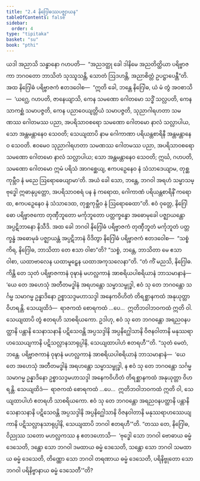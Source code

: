 ```yaml
---
title: "2.4 နိဂြေါဓဿပဇ္ဈာယန"
tableOfContents: false
sidebar:
  order: 4
type: "tipitaka"
basket: "su"
book: "pthi"
---
```



<DynamicBreadcrumb />

<Division number="75" book="pthi" e="ch" v="8" p="43">

<Paragraph number="168" book="pthi">
ယဒါ အညာသိ သန္ဓာနော ဂဟပတိ—  “အညဒတ္ထု ခေါ ဒါနိမေ အညတိတ္ထိယာ ပရိဗ္ဗာဇကာ ဘဂဝတော ဘာသိတံ သုဿူသန္တိ, သောတံ ဩဒဟန္တိ, အညာစိတ္တံ ဥပဋ္ဌာပေန္တီ”တိ. အထ နိဂြေါဓံ ပရိဗ္ဗာဇကံ ဧတဒဝေါစ—  “ဣတိ ခေါ, ဘန္တေ နိဂြေါဓ, ယံ မံ တွံ အဝစာသိ—  ‘ယဂ္ဃေ, ဂဟပတိ, ဇာနေယျာသိ, ကေန သမဏော ဂေါတမော သဒ္ဓိံ သလ္လပတိ, ကေန သာကစ္ဆံ သမာပဇ္ဇတိ, ကေန ပညာဝေယျတ္တိယံ သမာပဇ္ဇတိ, သုညာဂါရဟတာ သမဏဿ ဂေါတမဿ ပညာ, အပရိသာဝစရော သမဏော ဂေါတမော နာလံ သလ္လာပါယ, သော အန္တမန္တာနေဝ သေဝတိ; သေယျထာပိ နာမ ဂေါကာဏာ ပရိယန္တစာရိနီ အန္တမန္တာနေဝ သေဝတိ. ဧဝမေဝ သုညာဂါရဟတာ သမဏဿ ဂေါတမဿ ပညာ, အပရိသာဝစရော သမဏော ဂေါတမော နာလံ သလ္လာပါယ; သော အန္တမန္တာနေဝ သေဝတိ; ဣင်္ဃ, ဂဟပတိ, သမဏော ဂေါတမော ဣမံ ပရိသံ အာဂစ္ဆေယျ, ဧကပဉှေနေဝ နံ သံသာဒေယျာမ, တုစ္ဆကုမ္ဘီဝ နံ မညေ ဩရောဓေယျာမာ’တိ. အယံ ခေါ သော, ဘန္တေ, ဘဂဝါ အရဟံ သမ္မာသမ္ဗုဒ္ဓေါ ဣဓာနုပ္ပတ္တော, အပရိသာဝစရံ ပန နံ ကရောထ, ဂေါကာဏံ ပရိယန္တစာရိနိံ ကရောထ, ဧကပဉှေနေဝ နံ သံသာဒေထ, တုစ္ဆကုမ္ဘီဝ နံ ဩရောဓေထာ”တိ. ဧဝံ ဝုတ္တေ, နိဂြေါဓော ပရိဗ္ဗာဇကော တုဏှီဘူတော မင်္ကုဘူတော ပတ္တက္ခန္ဓော အဓောမုခေါ ပဇ္ဈာယန္တော အပ္ပဋိဘာနော နိသီဒိ.
</Paragraph>

</Division>
<Division number="76" book="pthi" e="ch" v="8" p="44">

<Paragraph number="169" book="pthi">
အထ ခေါ ဘဂဝါ နိဂြေါဓံ ပရိဗ္ဗာဇကံ တုဏှီဘူတံ မင်္ကုဘူတံ ပတ္တက္ခန္ဓံ အဓောမုခံ ပဇ္ဈာယန္တံ အပ္ပဋိဘာနံ ဝိဒိတွာ နိဂြေါဓံ ပရိဗ္ဗာဇကံ ဧတဒဝေါစ—  “သစ္စံ ကိရ, နိဂြေါဓ, ဘာသိတာ တေ ဧသာ ဝါစာ”တိ? “သစ္စံ, ဘန္တေ, ဘာသိတာ မေ ဧသာ ဝါစာ, ယထာဗာလေန ယထာမူဠှေန ယထာအကုသလေနာ”တိ. “တံ ကိံ မညသိ, နိဂြေါဓ. ကိန္တိ တေ သုတံ ပရိဗ္ဗာဇကာနံ ဝုဍ္ဎာနံ မဟလ္လကာနံ အာစရိယပါစရိယာနံ ဘာသမာနာနံ—  ‘ယေ တေ အဟေသုံ အတီတမဒ္ဓါနံ အရဟန္တော သမ္မာသမ္ဗုဒ္ဓါ, ဧဝံ သု တေ ဘဂဝန္တော သင်္ဂမ္မ သမာဂမ္မ ဥန္နာဒိနော ဥစ္စာသဒ္ဒမဟာသဒ္ဒါ အနေကဝိဟိတံ တိရစ္ဆာနကထံ အနုယုတ္တာ ဝိဟရန္တိ. သေယျထိဒံ—  ရာဇကထံ စောရကထံ …ပေ…  ဣတိဘဝါဘဝကထံ ဣတိ ဝါ. သေယျထာပိ တွံ ဧတရဟိ သာစရိယကော. ဥဒါဟု, ဧဝံ သု တေ ဘဂဝန္တော အရညဝနပတ္ထာနိ ပန္တာနိ သေနာသနာနိ ပဋိသေဝန္တိ အပ္ပသဒ္ဒါနိ အပ္ပနိဂ္ဃေါသာနိ ဝိဇနဝါတာနိ မနုဿရာဟဿေယျကာနိ ပဋိသလ္လာနသာရုပ္ပါနိ, သေယျထာပါဟံ ဧတရဟီ’”တိ.
</Paragraph>

<Paragraph number="170" book="pthi">
“သုတံ မေတံ, ဘန္တေ. ပရိဗ္ဗာဇကာနံ ဝုဍ္ဎာနံ မဟလ္လကာနံ အာစရိယပါစရိယာနံ ဘာသမာနာနံ—  ‘ယေ တေ အဟေသုံ အတီတမဒ္ဓါနံ အရဟန္တော သမ္မာသမ္ဗုဒ္ဓါ, န ဧဝံ သု တေ ဘဂဝန္တော သင်္ဂမ္မ သမာဂမ္မ ဥန္နာဒိနော ဥစ္စာသဒ္ဒမဟာသဒ္ဒါ အနေကဝိဟိတံ တိရစ္ဆာနကထံ အနုယုတ္တာ ဝိဟရန္တိ. သေယျထိဒံ—  ရာဇကထံ စောရကထံ …ပေ…  ဣတိဘဝါဘဝကထံ ဣတိ ဝါ, သေယျထာပါဟံ ဧတရဟိ သာစရိယကော. ဧဝံ သု တေ ဘဂဝန္တော အရညဝနပတ္ထာနိ ပန္တာနိ သေနာသနာနိ ပဋိသေဝန္တိ အပ္ပသဒ္ဒါနိ အပ္ပနိဂ္ဃေါသာနိ ဝိဇနဝါတာနိ မနုဿရာဟဿေယျကာနိ ပဋိသလ္လာနသာရုပ္ပါနိ, သေယျထာပိ ဘဂဝါ ဧတရဟီ’”တိ.
</Paragraph>

<Paragraph number="171" book="pthi">
“တဿ တေ, နိဂြေါဓ, ဝိညုဿ သတော မဟလ္လကဿ န ဧတဒဟောသိ—  ‘ဗုဒ္ဓေါ သော ဘဂဝါ ဗောဓာယ ဓမ္မံ ဒေသေတိ, ဒန္တော သော ဘဂဝါ ဒမထာယ ဓမ္မံ ဒေသေတိ, သန္တော သော ဘဂဝါ သမထာယ ဓမ္မံ ဒေသေတိ, တိဏ္ဏော သော ဘဂဝါ တရဏာယ ဓမ္မံ ဒေသေတိ, ပရိနိဗ္ဗုတော သော ဘဂဝါ ပရိနိဗ္ဗာနာယ ဓမ္မံ ဒေသေတီ’”တိ?
</Paragraph>
</Division>
